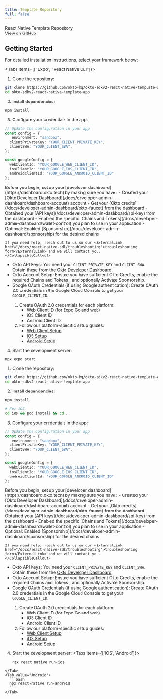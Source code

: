 ```yaml
---
title: Template Repository
full: false
---
```



<div className="bg-white dark:bg-[#1a1a1e] rounded-lg shadow-sm border border-gray-200 dark:border-[#2b2b2c] p-4 w-full my-4">
  <div className="flex items-center justify-between">
    <span className="text-base font-semibold text-gray-900 dark:text-gray-100">React Native Template Repository</span>
    <div className="flex gap-3">
      <a
        href="https://github.com/okto-hq/okto-sdkv2-react-native-template-app"
        target="_blank"
        rel="noopener noreferrer"
        className="no-underline px-4 py-2 bg-blue-600 hover:bg-blue-700 text-white text-sm font-medium rounded-lg transition-colors min-w-[120px] text-center"
      >
        View on GitHub
      </a>
    </div>
  </div>
</div>

## Getting Started

For detailed installation instructions, select your framework below:

<Tabs items={["Expo", "React Native CLI"]}>
  <Tab value="Expo" label="Expo">

  1. Clone the repository:
  ```bash
  git clone https://github.com/okto-hq/okto-sdkv2-react-native-template-app.git
  cd okto-sdkv2-react-native-template-app
  ```

  2. Install dependencies:
  ```bash
  npm install
  ```

  3. Configure your credentials in the app:
  ```typescript
  // Update the configuration in your app
  const config = {
     environment: "sandbox",
    clientPrivateKey: "YOUR_CLIENT_PRIVATE_KEY",
    clientSWA: "YOUR_CLIENT_SWA",
  };

  const googleConfig = {
    webClientId: "YOUR_GOOGLE_WEB_CLIENT_ID",
    iosClientId: "YOUR_GOOGLE_IOS_CLIENT_ID",
    androidClientId: "YOUR_GOOGLE_ANDROID_CLIENT_ID"
  };
  ```

  <CollapsibleCallout type="warning" title="Essential Setup Required">
    Before you begin, set up your [developer dashboard](https://dashboard.okto.tech) by making sure you have :
    - Created your [Okto Developer Dashboard](/docs/developer-admin-dashboard/dashboard-account) account
    - Get your [Okto credits](/docs/developer-admin-dashboard/okto-faucet) from the dashboard
    - Obtained your [API keys](/docs/developer-admin-dashboard/api-key) from the dashboard
    - Enabled the specific [Chains and Tokens](/docs/developer-admin-dashboard/wallet-control) you plan to use in your application
    - Optional: Enabled [Sponsorship](/docs/developer-admin-dashboard/sponsorship) for the desired chains

    If you need help, reach out to us on our <ExternalLink href="/docs/react-native-sdk/troubleshooting">troubleshooting form</ExternalLink> and we will contact you.
    </CollapsibleCallout>

  - Okto API Keys: You need your `CLIENT_PRIVATE_KEY` and `CLIENT_SWA`. Obtain these from the [Okto Developer Dashboard](https://dashboard.okto.tech/login).
  - Okto Account Setup: Ensure you have sufficient <ExternalLink href="https://dashboard.okto.tech/okto-credits">Okto Credits</ExternalLink>, enable the required <ExternalLink href="https://dashboard.okto.tech/wallet-controls">Chains and Tokens </ExternalLink>, and optionally <ExternalLink href="https://dashboard.okto.tech/paymaster">Activate Sponsorship</ExternalLink>.
  - Google OAuth Credentials (if using Google authentication): Create OAuth 2.0 credentials in the <ExternalLink href="/docs/react-native-sdk/authenticate-users/google-oauth/google-console-setup-web">Google Cloud Console</ExternalLink> to get your `GOOGLE_CLIENT_ID`.
    <Callout title="Note">
      1. Create OAuth 2.0 credentials for each platform:
         - Web Client ID (for Expo Go and web)
         - iOS Client ID
         - Android Client ID
      2. Follow our platform-specific setup guides:
         - [Web Client Setup](/docs/react-native-sdk/authenticate-users/google-oauth/google-console-setup-web)
         - [iOS Setup](/docs/react-native-sdk/authenticate-users/google-oauth/google-console-setup-ios)
         - [Android Setup](/docs/react-native-sdk/authenticate-users/google-oauth/google-console-setup-android)
    </Callout>

  4. Start the development server:
  ```bash
  npx expo start
  ```
  
  </Tab>
  
  <Tab value="React Native CLI" label="React Native CLI">

  1. Clone the repository:
  ```bash
  git clone https://github.com/okto-hq/okto-sdkv2-react-native-template-app.git
  cd okto-sdkv2-react-native-template-app
  ```

  2. Install dependencies:
  ```bash
  npm install
  
  # For iOS
  cd ios && pod install && cd ..
  ```

  3. Configure your credentials in the app:
  ```typescript
  // Update the configuration in your app
  const config = {
     environment: "sandbox",
    clientPrivateKey: "YOUR_CLIENT_PRIVATE_KEY",
    clientSWA: "YOUR_CLIENT_SWA",
  };

  const googleConfig = {
    webClientId: "YOUR_GOOGLE_WEB_CLIENT_ID",
    iosClientId: "YOUR_GOOGLE_IOS_CLIENT_ID",
    androidClientId: "YOUR_GOOGLE_ANDROID_CLIENT_ID"
  };
  ```

  <CollapsibleCallout type="warning" title="Essential Setup Required">
    Before you begin, set up your [developer dashboard](https://dashboard.okto.tech) by making sure you have :
    - Created your [Okto Developer Dashboard](/docs/developer-admin-dashboard/dashboard-account) account
    - Get your [Okto credits](/docs/developer-admin-dashboard/okto-faucet) from the dashboard
    - Obtained your [API keys](/docs/developer-admin-dashboard/api-key) from the dashboard
    - Enabled the specific [Chains and Tokens](/docs/developer-admin-dashboard/wallet-control) you plan to use in your application
    - Optional: Enabled [Sponsorship](/docs/developer-admin-dashboard/sponsorship) for the desired chains

    If you need help, reach out to us on our <ExternalLink href="/docs/react-native-sdk/troubleshooting">troubleshooting form</ExternalLink> and we will contact you.
    </CollapsibleCallout>

  - Okto API Keys: You need your `CLIENT_PRIVATE_KEY` and `CLIENT_SWA`. Obtain these from the [Okto Developer Dashboard](https://dashboard.okto.tech/login).
  - Okto Account Setup: Ensure you have sufficient <ExternalLink href="https://dashboard.okto.tech/okto-credits">Okto Credits</ExternalLink>, enable the required <ExternalLink href="https://dashboard.okto.tech/wallet-controls">Chains and Tokens </ExternalLink>, and optionally <ExternalLink href="https://dashboard.okto.tech/paymaster">Activate Sponsorship</ExternalLink>.
  - Google OAuth Credentials (if using Google authentication): Create OAuth 2.0 credentials in the <ExternalLink href="/docs/react-native-sdk/authenticate-users/google-oauth/google-console-setup-web">Google Cloud Console</ExternalLink> to get your `GOOGLE_CLIENT_ID`.
    <Callout title="Note">
      1. Create OAuth 2.0 credentials for each platform:
         - Web Client ID (for Expo Go and web)
         - iOS Client ID
         - Android Client ID
      2. Follow our platform-specific setup guides:
         - [Web Client Setup](/docs/react-native-sdk/authenticate-users/google-oauth/google-console-setup-web)
         - [iOS Setup](/docs/react-native-sdk/authenticate-users/google-oauth/google-console-setup-ios)
         - [Android Setup](/docs/react-native-sdk/authenticate-users/google-oauth/google-console-setup-android)
    </Callout>

  4. Start the development server:
  <Tabs items={['iOS', 'Android']}>
    <Tab value="iOS">
      ```bash
      npx react-native run-ios
      ```
    </Tab>
    <Tab value="Android">
      ```bash
      npx react-native run-android
      ```
    </Tab>
  </Tabs>
  
  </Tab>
</Tabs>


